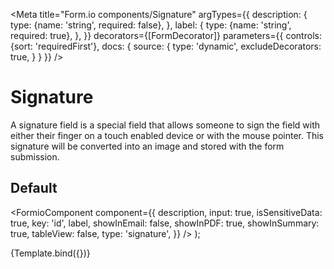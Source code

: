 
<Meta
  title="Form.io components/Signature"
  argTypes={{
    description: {
      type: {name: 'string', required: false},
    },
    label: {
      type: {name: 'string', required: true},
    },
  }}
  decorators={[FormDecorator]}
  parameters={{
    controls: {sort: 'requiredFirst'},
    docs: {
      source: {
        type: 'dynamic',
        excludeDecorators: true,
      }
    }
  }}
/>

# Signature

A signature field is a special field that allows someone to sign the field with either their finger
on a touch enabled device or with the mouse pointer. This signature will be converted into an image
and stored with the form submission.


## Default

  <FormioComponent
    component={{
      description, input: true, isSensitiveData: true, key: 'id', label, showInEmail: false, showInPDF: true, showInSummary: true, tableView: false, type: 'signature',
    }}
  />
);

<Canvas>
  <Story
    name="Default"
    args={{ description: 'Plaats hierboven uw handtekening', label: 'Handtekening'}}
  >
    {Template.bind({})}
  </Story>
</Canvas>

<ArgsTable story="Default" />
